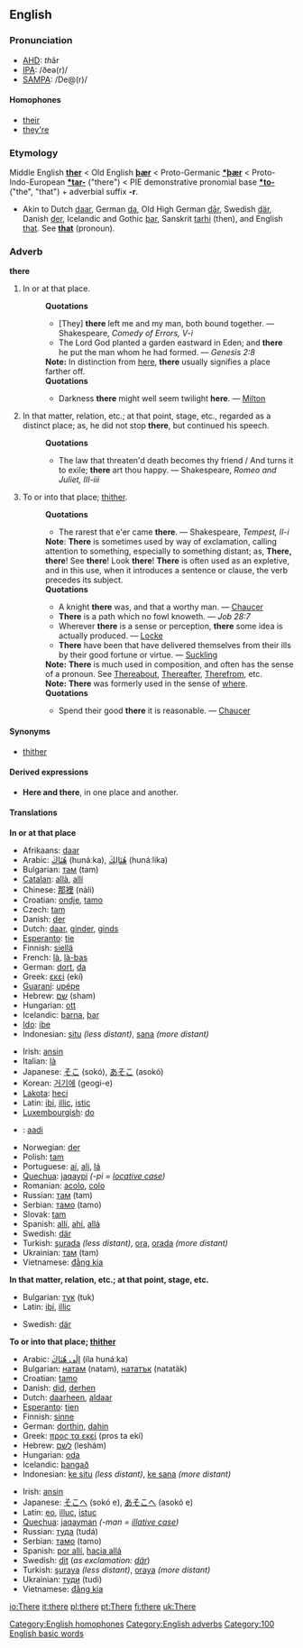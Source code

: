 ==English==

{{rank|them|when|if|52|there|more|out|into}}

===Pronunciation===
*[[w:AHD|AHD]]: <i>th</i>âr
*[[w:IPA|IPA]]: /ðeə(r)/
*[[w:SAMPA|SAMPA]]: /De@(r)/

====Homophones====
*[[their]]
*[[they're]]
[[Category:English homophones]]

===Etymology===
Middle English '''[[ther]]''' < Old English '''[[þær]]''' < Proto-Germanic '''[[*þær]]''' < Proto-Indo-European '''[[*tar-]]''' ("there") < PIE demonstrative pronomial base '''[[*to-]]''' ("the", "that") + adverbial suffix '''-r'''.
*Akin to Dutch [[daar]], German [[da]], Old High German [[dār]], Swedish [[där]], Danish [[der]], Icelandic and Gothic [[þar]], Sanskrit [[tarhi]] (then), and English [[that]]. See '''[[that]]''' (pronoun).

===Adverb===
'''there'''

#In or at that place. 
#:'''Quotations'''
#:*[They] '''there''' left me and my man, both bound together. — Shakespeare, ''Comedy of Errors, V-i''
#:*The Lord God planted a garden eastward in Eden; and '''there''' he put the man whom he had formed. — ''Genesis 2:8''
#:'''Note:''' In distinction from [[here]], '''there''' usually signifies a place farther off. 
#:'''Quotations'''
#:*Darkness '''there''' might well seem twilight '''here'''. — [[Milton]]
#In that matter, relation, etc.; at that point, stage, etc., regarded as a distinct place; as, he did not stop '''there''', but continued his speech.
#:'''Quotations'''
#:*The law that threaten'd death becomes thy friend / And turns it to exile; '''there''' art thou happy. — Shakespeare, ''Romeo and Juliet, III-iii''
#To or into that place; [[thither]].
#:'''Quotations'''
#:*The rarest that e'er came '''there'''. — Shakespeare, ''Tempest, II-i''
#:'''Note''': '''There''' is sometimes used by way of exclamation, calling attention to something, especially to something distant; as, '''There, there'''! See '''there'''! Look '''there'''! '''There''' is often used as an expletive, and in this use, when it introduces a sentence or clause, the verb precedes its subject.
#:'''Quotations'''
#:*A knight '''there''' was, and that a worthy man. — [[Chaucer]]
#:*'''There''' is a path which no fowl knoweth. — ''Job 28:7''
#:*Wherever '''there''' is a sense or perception, '''there''' some idea is actually produced. — [[Locke]]
#:*'''There''' have been that have delivered themselves from their ills by their good fortune or virtue. — [[Suckling]]
#:'''Note:''' '''There''' is much used in composition, and often has the sense of a pronoun. See [[Thereabout]], [[Thereafter]], [[Therefrom]], etc.
#:'''Note:''' '''There''' was formerly used in the sense of [[where]].
#:'''Quotations'''
#:*Spend their good '''there''' it is reasonable. — [[Chaucer]]

====Synonyms====
*[[thither]]

====Derived expressions====
*'''Here and there''', in one place and another.

====Translations====

'''In or at that place'''
{{top}}
*Afrikaans: [[daar]]
*Arabic: ‎[[هناك|هُنَاكَ]] (hunáːka), ‎[[هنالك|هُنَالِكَ]] (hunáːlika)
*Bulgarian: [[там]] (tam)
*[[Catalan]]: [[allà]], [[allí]]
*Chinese: [[那裡]] (nàli)
*Croatian: [[ondje]], [[tamo]]
*Czech: [[tam]]
*Danish: [[der]]
*Dutch: [[daar]], [[ginder]], [[ginds]]
*[[Esperanto]]: [[tie]]
*Finnish: [[siellä]]
*French: [[là]], [[là-bas]]
*German: [[dort]], [[da]]
*Greek: [[εκεί]] (ekí)
*[[Guaraní]]: [[upépe]]
*Hebrew: [[‎שם]]‎ (sham)
*Hungarian: [[ott]]
*Icelandic: [[þarna]], [[þar]]
*[[Ido]]: [[ibe]]
*Indonesian: [[situ]] ''(less distant)'', [[sana]] ''(more distant)''
{{mid}}
*Irish: [[ansin]]
*Italian: [[là]]
*Japanese: [[そこ]] (sokó), [[あそこ]] (asokó)
*Korean: [[거기에]] (geogi-e)
*[[Lakota]]: [[heci]]
*Latin: [[ibi]], [[illic]], [[istic]]
*[[Luxembourgish]]: [[do#Luxembourgish|do]]
*{{nv}}: [[aadi]]
*Norwegian: [[der#Norwegian|der]]
*Polish: [[tam]]
*Portuguese: [[aí]], [[ali]], [[lá]]
*[[Quechua]]: [[jaqaypi]] ''(-pi = [[locative case]])''
*Romanian: [[acolo]], [[colo]]
*Russian: [[там]] (tam)
*Serbian: [[тамо]] (tamo)
*Slovak: [[tam]]
*Spanish: [[allí]], [[ahí]], [[allá]]
*Swedish: [[där]]
*Turkish: [[şurada]] ''(less distant)'', [[ora]], [[orada]] ''(more distant)''
*Ukrainian: [[там]] (tam)
*Vietnamese: [[đằng kia]]
{{bottom}}

'''In that matter, relation, etc.; at that point, stage, etc.'''
{{top}}
*Bulgarian: [[тук]] (tuk)
*Latin: [[ibi]], [[illic]]
{{mid}}
*Swedish: [[där]]
{{bottom}}

'''To or into that place; [[thither]]'''
{{top}}
*Arabic: ‎[[الى هناك|إلَى هُنَاكَ]] (íla hunáːka)
*Bulgarian: [[натам]] (natam), [[нататък]] (natatäk)
*Croatian: [[tamo]]
*Danish: [[did#Danish|did]], [[derhen]]
*Dutch: [[daarheen]], [[aldaar]]
*[[Esperanto]]: [[tien]]
*Finnish: [[sinne]]
*German: [[dorthin]], [[dahin]]
*Greek: [[προς τα εκεί]] (pros ta ekí)
*Hebrew: [[‎לשם]]‎ (leshám)
*Hungarian: [[oda]]
*Icelandic: [[þangað]]
*Indonesian: [[ke situ]] ''(less distant)'', [[ke sana]] ''(more distant)''
{{mid}}
*Irish: [[ansin]]
*Japanese: [[そこへ]] (sokó e), [[あそこへ]] (asokó e)
*Latin: [[eo]], [[illuc]], [[istuc]]
*[[Quechua]]: [[jaqayman]] ''(-man = [[illative case]])''
*Russian: [[туда]] (tudá)
*Serbian: [[тамо]] (tamo)
*Spanish: [[por allí]], [[hacia allá]]
*Swedish: [[dit]] (''as exclamation: [[där]]'')
*Turkish: [[şuraya]] ''(less distant)'', [[oraya]] ''(more distant)''
*Ukrainian: [[туди]] (tudi)
*Vietnamese: [[đằng kia]]
{{bottom}}

[[Category:English adverbs]]

[[Category:100 English basic words]]

[[io:There]]
[[it:there]]
[[pl:there]]
[[pt:There]]
[[fi:there]]
[[uk:There]]